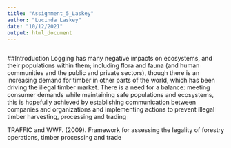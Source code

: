 ```yaml
---
title: "Assignment_5_Laskey"
author: "Lucinda Laskey"
date: "10/12/2021"
output: html_document
---
```


```{include=FALSE}
```

##Introduction
Logging has many negative impacts on ecosystems, and their populations within them; including flora and fauna (and human communities and the public and private sectors), though there is an increasing demand for timber in other parts of the world, which has been driving the illegal timber market. There is a need for a balance: meeting consumer demands while maintaining safe populations and ecosystems, this is hopefully achieved by establishing communication between companies and organizations and implementing actions to  prevent illegal timber harvesting, processing and trading



TRAFFIC and WWF. (2009). Framework for assessing the legality of forestry operations, timber processing and trade
